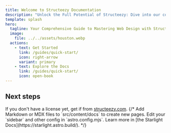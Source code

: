 ```yaml
---
title: Welcome to Structeezy Documentation
description: "Unlock the Full Potential of Structeezy: Dive into our comprehensive documentation to become a web design virtuoso with Structeezy. Whether you're a beginner or an experienced designer, our detailed guides and tutorials will empower you to create stunning WordPress websites effortlessly. From mastering smart structures to harnessing advanced features, we’ve got you covered. Let the journey to web design excellence begin!"
template: splash
hero:
  tagline: Your Comprehensive Guide to Mastering Web Design with Structeezy
  image:
    file: ../../assets/houston.webp
  actions:
    - text: Get Started
      link: /guides/quick-start/
      icon: right-arrow
      variant: primary
    - text: Explore the Docs
      link: /guides/quick-start/
      icon: open-book
---
```



## Next steps

<CardGrid stagger>
  <Card title="Get a license" icon="external">
    If you don't have a license yet, get if from <a href="https://structeezy.com">structeezy.com</a>.
  </Card>
  {/* <Card title="Add new content" icon="add-document">
    Add Markdown or MDX files to `src/content/docs` to create new pages.
  </Card>
  <Card title="Configure your site" icon="setting">
    Edit your `sidebar` and other config in `astro.config.mjs`.
  </Card>
  <Card title="Read the docs" icon="open-book">
    Learn more in [the Starlight Docs](https://starlight.astro.build/).
  </Card> */}
</CardGrid>
